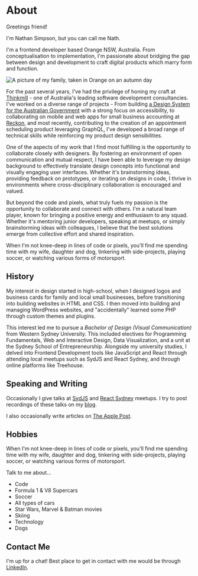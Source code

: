 
# About

Greetings friend!

I'm Nathan Simpson, but you can call me Nath.

I'm a frontend developer based Orange NSW, Australia. From conceptualisation to implementation, I'm passionate about bridging the gap between design and development to craft digital products which marry form and function.

![A picture of my family, taken in Orange on an autumn day](https://files.nathansimpson.design/family.jpeg)

For the past several years, I've had the privilege of honing my craft at [Thinkmill](https://thinkmill.com.au) - one of Australia's leading software development consultancies. I've worked on a diverse range of projects - From building [a Design System for the Australian Government](/projects/daff) with a strong focus on accessibility, to collaborating on mobile and web apps for small business accounting at [Reckon](/projects/reckon), and most recently, contributing to the creation of an appointment scheduling product leveraging GraphQL, I've developed a broad range of technical skills while reinforcing my product design sensibilities.

One of the aspects of my work that I find most fulfilling is the opportunity to collaborate closely with designers. By fostering an environment of open communication and mutual respect, I have been able to leverage my design background to effectively translate design concepts into functional and visually engaging user interfaces. Whether it's brainstorming ideas, providing feedback on prototypes, or iterating on designs in code, I thrive in environments where cross-disciplinary collaboration is encouraged and valued.

But beyond the code and pixels, what truly fuels my passion is the opportunity to collaborate and connect with others. I'm a natural team player, known for bringing a positive energy and enthusiasm to any squad. Whether it's mentoring junior developers, speaking at meetups, or simply brainstorming ideas with colleagues, I believe that the best solutions emerge from collective effort and shared inspiration.

When I'm not knee-deep in lines of code or pixels, you'll find me spending time with my wife, daughter and dog, tinkering with side-projects, playing soccer, or watching various forms of motorsport.

## History

My interest in design started in high-school, when I designed logos and business cards for family and local small businesses, before transitioning into building websites in HTML and CSS. I then moved into building and managing WordPress websites, and "accidentally" learned some PHP through custom themes and plugins.

This interest led me to pursue a _Bachelor of Design (Visual Communication)_ from Western Sydney University. This included electives for Programming Fundamentals, Web and Interactive Design, Data Visualization, and a unit at the Sydney School of Entrepreneurship. Alongside my university studies, I delved into Frontend Development tools like JavaScript and React through attending local meetups such as SydJS and React Sydney, and through online platforms like Treehouse.

## Speaking and Writing

Occasionally I give talks at [SydJS](https://www.sydjs.com)
and [React Sydney](https://www.meetup.com/en-AU/React-Sydney) meetups. I try to post recordings of these talks on my [blog](/blog).

I also occasionally write articles on [The Apple Post](https://www.theapplepost.com/author/nathan-simpson/).

## Hobbies

When I'm not knee-deep in lines of code or pixels, you'll find me spending time with my wife, daughter and dog, tinkering with side-projects, playing soccer, or watching various forms of motorsport.

Talk to me about...

- Code
- Formula 1 & V8 Supercars
- Soccer
- All types of cars
- Star Wars, Marvel & Batman movies
- Skiing
- Technology
- Dogs

## Contact Me

I'm up for a chat! Best place to get in contact with me would be through [LinkedIn](https://www.linkedin.com/in/nathan-simpson-71512a75?trk).

